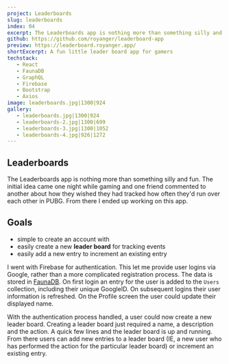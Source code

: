```yaml
---
project: Leaderboards
slug: leaderboards
index: 04
excerpt: The Leaderboards app is nothing more than something silly and fun. The initial idea came one night while gaming and one friend commented to another about how they wished they had tracked how often they'd run over each other in PUBG.
github: https://github.com/royanger/leaderboard-app
preview: https://leaderboard.royanger.app/
shortExcerpt: A fun little leader board app for gamers
techstack:
   - React
   - FaunaDB
   - GraphQL
   - Firebase
   - Bootstrap
   - Axios
image: leaderboards.jpg|1300|924
gallery:
   - leaderboards.jpg|1300|924
   - leaderboards-2.jpg|1300|699
   - leaderboards-3.jpg|1300|1052
   - leaderboards-4.jpg|926|1272
---
```


## Leaderboards

The Leaderboards app is nothing more than something silly and fun. The initial idea came one night while gaming and one friend commented to another about how they wished they had tracked how often they'd run over each other in PUBG. From there I ended up working on this app.

## Goals

-  simple to create an account with
-  easily create a new **leader board** for tracking events
-  easily add a new entry to increment an existing entry

I went with Firebase for authentication. This let me provide user logins via Google, rather than a more complicated registration process. The data is stored in [FaunaDB](https://fauna.com/). On first login an entry for the user is added to the `Users` collection, including their unique GoogleID. On subsequent logins their user information is refreshed. On the Profile screen the user could update their displayed name.

With the authentication process handled, a user could now create a new leader board. Creating a leader board just required a name, a description and the action. A quick few lines and the leader board is up and running. From there users can add new entries to a leader board (IE, a new user who has performed the action for the particular leader board) or increment an existing entry.
